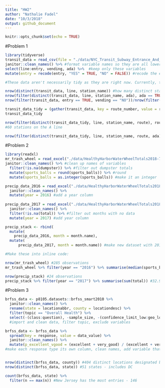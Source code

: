 ```yaml
---
title: "HW2"
author: "Nathalie Fadel"
date: "10/3/2018"
output: github_document
---
```


```r
knitr::opts_chunk$set(echo = TRUE)
```

#Problem 1
```r
library(tidyverse)
transit_data = read_csv(file = "./data/NYC_Transit_Subway_Entrance_And_Exit_Data.csv") %>% #data import
janitor::clean_names() %>% #format variable names so they are all lowercase snake
select(line:entry, vending, ada) %>%  #keep only these variables
mutate(entry = recode(entry, "YES" = TRUE, "NO" = FALSE)) #recode the entry variable

#These data aren't necessarily tidy as they are right now. Currently, there are 19 variables (columns) and 1868 rows. The variable names are all formatted the same way and some variables have been discarded, but the routes 1-11 variables don't say much about the dataset unless you already know that the more routes the station services, the more columns that station will have filled in. This is not a good way of organizing and expressing this data. 

nrow(distinct(transit_data, line, station_name)) #how many distinct stations are there? 465.
nrow(filter(distinct(transit_data, line, station_name, ada), ada == TRUE)) #how many stations are ada compliant? 84.
nrow(filter(transit_data, entry == TRUE, vending == "NO"))/nrow(filter(transit_data, vending == "NO")) #proportion of stations with entry but no vending machine = 0.377

transit_data_tidy = (gather(transit_data, key = route_number, value = route, route1:route11)) #new dataframe where route number and route name are two variables
transit_data_tidy

nrow(filter(distinct(transit_data_tidy, line, station_name, route), route == "A"))
#60 stations on the A line

nrow(filter(distinct(transit_data_tidy, line, station_name, route, ada), route == "A", ada == TRUE)) #of those 60, only 17 are ADA compliant. SAD!
```

#Problem 2
```r
library(readxl)
mr_trash_wheel = read_excel("./data/HealthyHarborWaterWheelTotals2018-7-28.xlsx", "Mr. Trash Wheel", range = "A2:N338") %>% #import mr trash wheel datasheet from cell A2 to N258
janitor::clean_names() %>% #clean up names of variables
  filter(!is.na(dumpster)) %>% #filter out dumpster totals
  mutate(sports_balls = round(sports_balls)) %>% #round 
  mutate(sports_balls = as.integer(sports_balls)) #make it an integer

precip_data_2016 = read_excel("./data/HealthyHarborWaterWheelTotals2018-7-28.xlsx", "2016 Precipitation", range = "A2:B14") %>%
  janitor::clean_names() %>%
  mutate(year = 2016) #add a year column
  
precip_data_2017 = read_excel("./data/HealthyHarborWaterWheelTotals2018-7-28.xlsx", "2017 Precipitation", range = "A2:B14") %>%
  janitor::clean_names() %>%
  filter(!is.na(total)) %>% #filter out months with no data
  mutate(year = 2017) #add year column

precip_stack <- rbind(
  mutate(
    precip_data_2016, month = month.name), 
  mutate(
      precip_data_2017, month = month.name)) #make new dataset with 2016 and 2017 precipitation datasets stacked on top of each other, and change month number to month name

#Make these into inline code:

nrow(mr_trash_wheel) #285 observations
mr_trash_wheel %>% filter(year == "2016") %>% summarise(median(sports_balls)) #median number of sports balls picked up in 2016 was 26

nrow(precip_stack) #24 observations
precip_stack %>% filter(year == "2017") %>% summarise(sum(total)) #32.93 inches of rain total
```

#Problem 3
```r
brfss_data <- p8105.datasets::brfss_smart2010 %>%
  janitor::clean_names() %>%
  rename(state = locationabbr, county = locationdesc) %>%
  filter(topic == "Overall Health") %>%
  select(-(class:question), -sample_size, -(confidence_limit_low:geo_location))
  #import and clean data, filter topic, exclude variables

brfss_data <- brfss_data %>%
  spread(key = response, value = data_value) %>%
  janitor::clean_names() %>%
  mutate(p_excellent_vgood = (excellent + very_good) / (excellent + very_good + good + fair + poor))
#make each response type its own column, clean names, add variable that is the proportion of excellent and very good responses.


nrow(distinct(brfss_data, county)) #404 distinct locations designated by county
nrow(distinct(brfss_data, state)) #51 states - includes DC

count(brfss_data, state) %>%
  filter(n == max(n)) #New Jersey has the most entries - 146




```

